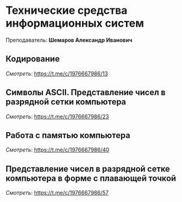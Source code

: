 ﻿# Технические средства информационных систем

Преподаватель: **Шемаров Александр Иванович**

## Кодирование

*Смотреть*: https://t.me/c/1976667986/13

## Символы ASCII. Представление чисел в разрядной сетки компьютера

*Смотреть*: https://t.me/c/1976667986/23

## Работа с памятью компьютера

*Смотреть*: https://t.me/c/1976667986/40

## Представление чисел в разрядной сетке компьютера в форме с плавающей точкой

*Смотреть*: https://t.me/c/1976667986/57